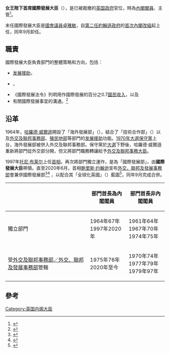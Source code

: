 {{noteTA|G1=PoliticiansUK|G2=UK Places}}
{{Infobox official post
| post = <br>{{small|國際發展大臣}}
| body = [[联合王国|联合王国]]
| flag = 
| flagsize = 
| flagcaption = 
| insignia = Royal Coat of Arms of the United Kingdom (HM Government).svg
| insigniacaption = [[英国政府|英国政府]]所使用的皇室紋章
| department = {{le|國際發展部|Department for International Development}}
| image = 
| incumbent =
| incumbentsince = 2020年2月13日
| style = [[非常尊敬的|非常尊敬的]]<small>（正式前缀）</small>
| residence = 
| nominator = 
| status = {{hlist|{{le|政府大臣|Minister of the Crown}}|[[內閣大臣_(英國)|內閣大臣]]}}
| seat = [[西敏|西敏]]
| member_of = {{hlist|[[英國內閣|英國內閣]]|[[英國樞密院|英國樞密院]]|[[英国国家安全委员会|国家安全委员会]]}}
| appointer = [[英国君主|英国君主]]
| appointer_qualified = （在諮詢[[英国首相|英揆]]後）
| reports_to =
| termlength = [[等候女皇發落#官员任命|由女王陛下酌情決定]]
| first = [[芭芭拉·卡素爾|芭芭拉·卡素爾]]
| last = [[卓雅敏|卓雅敏]]
| constituting_instrument = 
| formation = *1964年10月18日<small>（海外發展事務部長）</small>
*1997年5月3日<small>（國際發展大臣）</small>
| abolished = 2020年9月2日
| salary = 
| website = [https://www.gov.uk/government/organisations/department-for-business-energy-and-industrial-strategy www.gov.uk]
}}
{{PoliticsUK}}
'''女王陛下首席國際發展大臣'''（{{lang-en|Her Majesty's Principal Secretary of State for International Development}}），是已被裁撤的[[英国政府|英国政府]]官位，時為[[英国内阁|內閣閣員]]、主管{{le|國際發展部|Department for International Development}}<ref>{{cite web|url=https://www.gov.uk/government/organisations/department-for-international-development|title=Department for International Development|language=en|website=GOV.UK|archiveurl=https://web.archive.org/web/20200831070209/https://www.gov.uk/government/organisations/department-for-international-development|archivedate=2020-08-31|accessdate=2020-10-16|dead-url=no}}</ref>。

末任國際發展大臣是[[國會議員_(英國)|國會議員]][[卓雅敏|卓雅敏]]，自[[第二次約翰遜內閣|第二任約翰遜政府]]的[[2020年英國內閣改組|首次內閣改組]]起上任，同年9月卸任。

== 職責 ==
國際發展大臣負責部門的整體策略和方向，包括：
*[[发展援助|发展援助]]，
*{{le|國際發展|International development}}，
*《國際發展法令》列明用作國際發展的百分之0.7[[國民收入|國民收入]]，以及
*有關國際發展事宜的溝通。<ref>{{cite web|url=https://www.gov.uk/government/ministers/secretary-of-state-for-international-development|title=Secretary of State for International Development|website=GOV.UK|language=en|archiveurl=https://web.archive.org/web/20200817160003/https://www.gov.uk/government/ministers/secretary-of-state-for-international-development|archivedate=2020-08-17|accessdate=2020-10-16|dead-url=no}}</ref>

== 沿革 ==
1964年，[[哈羅德·威爾遜|哈羅德·威爾遜]]開設了「海外發展部」（{{lang|en|Ministry of Overseas Development}}），結合了「技術合作部」（{{lang|en|Department of Technical Cooperation}}）以及[[外交、聯邦及發展事務部|外交及聯邦事務部]]、[[殖民地部|殖民地部]]等部門的[[发展援助|发展援助]]功能。[[1970年英國大選|1970年大選]][[保守黨_(英國)|保守黨]]上台，海外發展部被併入外交及聯邦事務部。保守黨於[[1974年10月英國大選|大選]]下野後，哈羅德·威爾遜重新將部門從外交部分開，但又將部門職務轉讓給予[[外交、聯邦及發展事務大臣|外交及聯邦事務大臣]]。

1997年[[托尼·布莱尔|托尼·布莱尔]]上任[[英国首相|首相]]，再次將部門獨立運作，是為「國際發展部」，由'''國際發展大臣'''帶領。直至2020年6月，首相[[鲍里斯·约翰逊|鲍里斯·约翰逊]]宣布[[外交、聯邦及發展事務部|外交、聯邦及發展事務部]]會兼併國際發展部<ref>{{cite news|url=https://www.bbc.com/news/uk-politics-53062858|title=International development and Foreign Office to merge|work=BBC News|date=2020-06-16|language=en|accessdate=2020-10-16|archive-date=2020-11-17|archive-url=https://web.archive.org/web/20201117172148/https://www.bbc.com/news/uk-politics-53062858|dead-url=no}}</ref><ref>{{cite web|url=https://www.gov.uk/government/news/prime-minister-announces-merger-of-department-for-international-development-and-foreign-office|title=Prime Minister announces merger of Department for International Development and Foreign Office|website=GOV.UK|date=2020-06-16|language=en|accessdate=2020-10-16|archive-date=2021-01-14|archive-url=https://web.archive.org/web/20210114024045/https://www.gov.uk/government/news/prime-minister-announces-merger-of-department-for-international-development-and-foreign-office|dead-url=no}}</ref>
，以配合其「全球化英國」（{{lang|en|Global Britain}}）藍圖<ref>{{cite web|url=https://www.gov.uk/government/speeches/prime-ministers-statement-to-the-house-of-commons-16-june-2020|title=Prime Minister's statement to the House of Commons: 16 June 2020|website=GOV.UK|date=2020-06-16|language=en|accessdate=2020-10-16|archive-date=2020-12-21|archive-url=https://web.archive.org/web/20201221235244/https://www.gov.uk/government/speeches/prime-ministers-statement-to-the-house-of-commons-16-june-2020|dead-url=no}}</ref>，同年9月完成合併。

{| class="wikitable"
|-
!  !! 部門首長為內閣閣員 !! 部門首長非內閣閣員
|-
| 獨立部門 || 1964年{{snd}}67年<br>1997年{{snd}}2020年|| 1961年{{snd}}64年<br>1967年{{snd}}70年<br>1974年{{snd}}75年

|-
| 受[[外交、聯邦及發展事務部|外交及聯邦事務部／外交、聯邦及發展事務部]]管轄
| 1975年{{snd}}76年<br>2020年{{snd}}至今 || 1970年{{snd}}74年<br>1977年{{snd}}79年<br>1979年{{snd}}97年
|}

== 參考 ==
{{reflist}}

{{英國內閣大臣}}

{{Portal bar|政治|英國}}

[[Category:英国内阁大臣|Category:英国内阁大臣]]